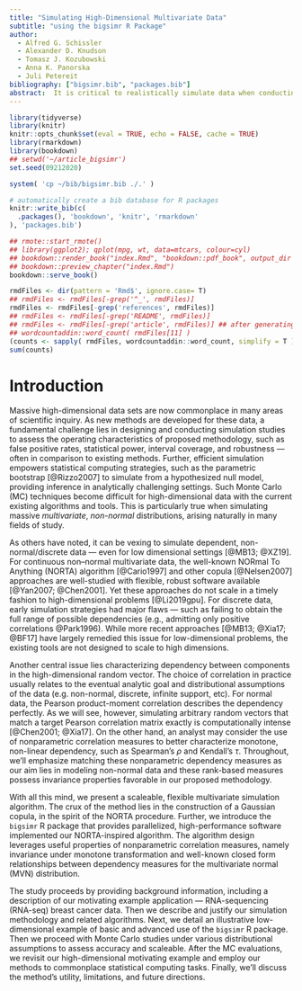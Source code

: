 ```yaml
--- 
title: "Simulating High-Dimensional Multivariate Data"
subtitle: "using the bigsimr R Package"
author:
  - Alfred G. Schissler
  - Alexander D. Knudson
  - Tomasz J. Kozubowski
  - Anna K. Panorska
  - Juli Petereit
bibliography: ["bigsimr.bib", "packages.bib"]
abstract:  It is critical to realistically simulate data when conducting Monte Carlo studies and methods. But measurements are often correlated and high dimensional in this era of big data, such as data obtained through high-throughput biomedical experiments. Due to computational complexity and a lack of user-friendly software available to simulate these massive multivariate constructions, researchers may resort to simulation designs that posit independence or perform arbitrary data transformations. This greatly diminishes insights into the empirical operating characteristics of any proposed methodology, such as false positive rates, statistical power, interval coverage, and robustness. This article introduces the `bigsimr` R package that provides a flexible, scaleable procedure to simulate high-dimensional random vectors with given marginal characteristics and dependency measures. We'll describe the functions included in the package, including multi-core and graphical-processing-unit accelerated algorithms to simulate random vectors, estimate correlation, and find close positive semi-definite matrices. Finally, we demonstrate the power of `bigsimr` by applying these functions to our motivating dataset --- RNA-sequencing data obtained from breast cancer tumor samples with sample size $n=1212$ patients and dimension $d =1026$.
---
```


<!-- keywords simulation multivariate models high-dimensional data R packages -->

```r
library(tidyverse)
library(knitr)
knitr::opts_chunk$set(eval = TRUE, echo = FALSE, cache = TRUE)
library(rmarkdown)
library(bookdown)
## setwd('~/article_bigsimr')
set.seed(09212020)
```

```r
system( 'cp ~/bib/bigsimr.bib ./.' )
```

```r
# automatically create a bib database for R packages
knitr::write_bib(c(
  .packages(), 'bookdown', 'knitr', 'rmarkdown'
), 'packages.bib')
```

```r
## rmote::start_rmote()
## library(ggplot2); qplot(mpg, wt, data=mtcars, colour=cyl)
## bookdown::render_book("index.Rmd", "bookdown::pdf_book", output_dir = "pdf")
## bookdown::preview_chapter("index.Rmd")
bookdown::serve_book()
```

```r
rmdFiles <- dir(pattern = 'Rmd$', ignore.case= T)
## rmdFiles <- rmdFiles[-grep('^_', rmdFiles)]
rmdFiles <- rmdFiles[-grep('references', rmdFiles)]
## rmdFiles <- rmdFiles[-grep('README', rmdFiles)]
## rmdFiles <- rmdFiles[-grep('article', rmdFiles)] ## after generating a single document
## wordcountaddin::word_count( rmdFiles[11] )
(counts <- sapply( rmdFiles, wordcountaddin::word_count, simplify = T ))
sum(counts)
```

# Introduction

Massive high-dimensional data sets are now commonplace in many areas of scientific inquiry.
As new methods are developed for these data, a fundamental challenge lies in designing and conducting simulation studies to assess the operating characteristics of proposed methodology, such as false positive rates, statistical power, interval coverage, and robustness --- often in comparison to existing methods.
Further, efficient simulation empowers statistical computing strategies, such as the parametric bootstrap [@Rizzo2007] to simulate from a hypothesized null model, providing inference in analytically challenging settings.
Such Monte Carlo (MC) techniques become difficult for high-dimensional data with the current existing algorithms and tools.
This is particularly true when simulating massive *multivariate*, *non-normal* distributions, arising naturally in many fields of study.

As others have noted, it can be vexing to simulate dependent, non-normal/discrete data ---  even for low dimensional settings [@MB13; @XZ19].
For continuous non--normal multivariate data, the well-known NORmal To Anything (NORTA) algorithm [@Cario1997] and other copula [@Nelsen2007] approaches are well-studied with flexible, robust software available [@Yan2007; @Chen2001].
Yet these approaches do not scale in a timely fashion to high-dimensional problems [@Li2019gpu]. 
For discrete data, early simulation strategies had major flaws --- such as failing to obtain the full range of possible dependencies (e.g., admitting only positive correlations @Park1996). 
While more recent approaches [@MB13; @Xia17; @BF17] have largely remedied this issue for low-dimensional problems, the existing tools are not designed to scale to high dimensions.

Another central issue lies characterizing dependency between components in the high-dimensional random vector.
The choice of correlation in practice usually relates to the eventual analytic goal and distributional assumptions of the data (e.g. non-normal, discrete, infinite support, etc). 
<!-- Here we propose a scheme that ignores the analytic goal --- and, instead, aims to match the empirically-derived estimated correlation data and marginal characteristics.  -->
For normal data, the Pearson product-moment correlation describes the dependency perfectly.
As we will see, however, simulating arbitrary random vectors that match a target Pearson correlation matrix exactly is computationally intense [@Chen2001; @Xia17]. 
On the other hand, an analyst may consider the use of nonparametric correlation measures to better characterize monotone, non-linear dependency, such as Spearman's $\rho$ and Kendall's $\tau$.
Throughout, we'll emphasize matching these nonparametric dependency measures as our aim lies in modeling non-normal data and these rank-based measures possess invariance properties favorable in our proposed methodology.

With all this mind, we present a scaleable, flexible multivariate simulation algorithm. 
The crux of the method lies in the construction of a Gaussian copula, in the spirit of the NORTA procedure.
Further, we introduce the `bigsimr` R package that provides parallelized, high-performance software implemented our NORTA-inspired algorithm.
The algorithm design leverages useful properties of nonparametric correlation measures, namely invariance under monotone transformation and well-known closed form relationships between dependency measures for the multivariate normal (MVN) distribution. 

The study proceeds by providing background information, including a description of our motivating example application --- RNA-sequencing (RNA-seq) breast cancer data.
Then we describe and justify our simulation methodology and related algorithms.
Next, we detail an illustrative low-dimensional example of basic and advanced use of the `bigsimr` R package.
Then we proceed with Monte Carlo studies under various distributional assumptions to assess accuracy and scaleable.
After the MC evaluations, we revisit our high-dimensional motivating example and employ our methods to commonplace statistical computing tasks.
Finally, we'll discuss the method's utility, limitations, and future directions.

